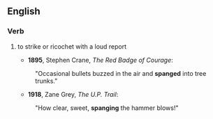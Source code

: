 ==English==

===Verb===
{{en-verb}}

# {{context|of a flying object such as a bullet}} to strike or ricochet with a loud report 
#*'''1895''', Stephen Crane, ''The Red Badge of Courage'':
#:"Occasional bullets buzzed in the air and '''spanged''' into tree trunks."
#*'''1918''', Zane Grey, ''The U.P. Trail'':
#:"How clear, sweet, '''spanging''' the hammer blows!"
